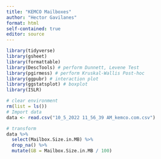 ```yaml
---
title: "KEMCO Mailboxes"
author: "Hector Gavilanes"
format: html
self-contained: true
editor: source
---
```


```r
library(tidyverse)
library(gsheet)
library(formattable)
library(DescTools) # perform Dunnett, Levene Test
library(pgirmess) # perform Kruskal-Wallis Post-hoc
library(ggpubr) # interaction plot
library(ggstatsplot) # boxplot
library(ISLR)
```

```r
# clear environment
rm(list = ls())
# Import data
data <- read.csv("10_5_2022 11_56_39 AM_kemco.com.csv")

# transform
data %>% 
  select(Mailbox.Size.in.MB) %>%
  drop_na() %>% 
  mutate(GB = Mailbox.Size.in.MB / 100)
```

